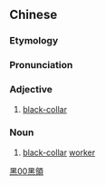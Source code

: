 {{also|黑领}}
==Chinese==
{{zh-forms|s=黑领}}

===Etymology===
{{calque|zh|黑|領|etyl lang=en|etyl term=black-collar}}

===Pronunciation===
{{zh-pron
|m=hēilǐng
|cat=a,n
}}

===Adjective===
{{zh-adj}}

# [[black-collar]]

===Noun===
{{zh-noun|mw=個}}

# [[black-collar]] [[worker]]

[[Category:Mandarin terms derived from English|黑00黑領]]